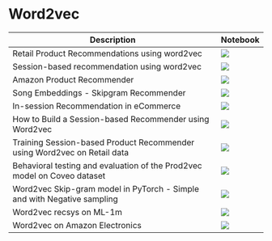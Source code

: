 # Word2vec

| Description | Notebook | 
| ----------- | -------- |
| Retail Product Recommendations using word2vec | <a href="https://nbviewer.org/github/recohut/nbs/blob/main/2021-04-24-rec-medium-word2vec.ipynb" alt=""> <img src="https://colab.research.google.com/assets/colab-badge.svg" /></a>|
| Session-based recommendation using word2vec | <a href="https://nbviewer.org/github/recohut/nbs/blob/main/2021-06-11-recostep-session-based-recommender-using-word2vec.ipynb" alt=""> <img src="https://colab.research.google.com/assets/colab-badge.svg" /></a>|
| Amazon Product Recommender | <a href="https://nbviewer.org/github/recohut/nbs/blob/main/2021-07-10-amazon-women-apparel-tfidf-word2vec.ipynb" alt=""> <img src="https://colab.research.google.com/assets/colab-badge.svg" /></a>|
| Song Embeddings - Skipgram Recommender | <a href="https://nbviewer.org/github/recohut/nbs/blob/main/2021-07-10-song-recommender-skipgram-word2vec.ipynb" alt=""> <img src="https://colab.research.google.com/assets/colab-badge.svg" /></a>|
| In-session Recommendation in eCommerce | <a href="https://nbviewer.org/github/recohut/nbs/blob/main/2021-07-19-session-based-prod2vec-coveo.ipynb" alt=""> <img src="https://colab.research.google.com/assets/colab-badge.svg" /></a>|
| How to Build a Session-based Recommender using Word2vec | <a href="https://nbviewer.org/github/recohut/nbs/blob/main/2021-07-27-session-based-word2vec.ipynb" alt=""> <img src="https://colab.research.google.com/assets/colab-badge.svg" /></a>|
| Training Session-based Product Recommender using Word2vec on Retail data | <a href="https://nbviewer.org/github/recohut/nbs/blob/main/2022-01-12-sess-word2vec.ipynb" alt=""> <img src="https://colab.research.google.com/assets/colab-badge.svg" /></a>|
| Behavioral testing and evaluation of the Prod2vec model on Coveo dataset | <a href="https://nbviewer.org/github/recohut/nbs/blob/main/2022-01-19-prod2vec-beh.ipynb" alt=""> <img src="https://colab.research.google.com/assets/colab-badge.svg" /></a>|
| Word2vec Skip-gram model in PyTorch - Simple and with Negative sampling | <a href="https://nbviewer.org/github/recohut/nbs/blob/main/2022-01-26-word2vec.ipynb" alt=""> <img src="https://colab.research.google.com/assets/colab-badge.svg" /></a>|
| Word2vec recsys on ML-1m | <a href="https://nbviewer.org/github/recohut/nbs/blob/main/T575724%20%7C%20Word2vec%20RecSys%20on%20ML-1m.ipynb" alt=""> <img src="https://colab.research.google.com/assets/colab-badge.svg" /></a>|
| Word2vec on Amazon Electronics | <a href="https://nbviewer.org/github/recohut/nbs/blob/main/recograph-05-word2vec-amazon-electronics.ipynb" alt=""> <img src="https://colab.research.google.com/assets/colab-badge.svg" /></a>|
